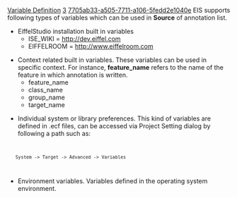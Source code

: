[[Property:title|Variable Definition]]
[[Property:weight|3]]
[[Property:uuid|7705ab33-a505-7711-a106-5fedd2e1040e]]
EIS supports following types of variables which can be used in '''Source''' of annotation list. 
*  EiffelStudio installation built in variables 
**  ISE_WIKI = http://dev.eiffel.com 
**  EIFFELROOM = http://www.eiffelroom.com 

*  Context related built in variables. These variables can be used in specific context. For instance, '''feature_name''' refers to the name of the feature in which annotation is written. 
**  feature_name 
**  class_name 
**  group_name 
**  target_name 

{{note|This kind of variables can only be used in components that are enclosed in those the variable name refers to. For example, '''feature_name''' has no effect if used in a target component.}}

*  Individual system or library preferences. This kind of variables are defined in .ecf files, can be accessed via Project Setting dialog by following a path such as:
<code lang="text">
	System -> Target -> Advanced -> Variables
</code>

*  Environment variables. Variables defined in the operating system environment. 





